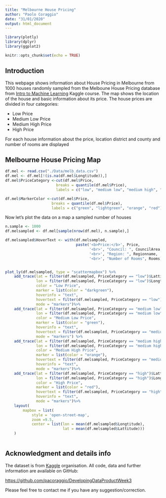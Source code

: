 ```yaml
---
title: "Melbourne House Pricing"
author: "Paolo Coraggio"
date: "31/01/2020"
output: html_document
---
```


```r
library(plotly)
library(dplyr)
library(ggplot2)

knitr::opts_chunk$set(echo = TRUE)
```

## Introduction

This webpage shows information about House Pricing in Melbourne from 1000 houses randomly sampled from the Melboune House Pricing database from [Intro to Machine Learning](https://www.kaggle.com/learn/intro-to-machine-learning) Kaggle course. The map shows the location of the house and basic information about its price. The house prices are divided in four categories:

- Low Price
- Medium Low Price
- Medium High Price
- High Price

For each house information about the price, location district and county and number of rooms are displayed

## Melbourne House Pricing Map

```r
df.mel <- read.csv("./Data/melb_data.csv")
df.mel <- df.mel[!(is.na(df.mel$Longtitude)),]
df.mel$PriceCategory <-cut(df.mel$Price,
                       breaks = quantile(df.mel$Price),
                       labels = c("low", "medium low", "medium high", "high"))

df.mel$MarkerColor <-cut(df.mel$Price,
                     breaks = quantile(df.mel$Price),
                     labels = c("green", "lightgreen", "orange", "red"))
```

Now let's plot the data on a map a sampled number of houses

```r
n.sample <- 1000
df.melsampled <- df.mel[sample(nrow(df.mel), n.sample),]

df.melsampled$HoverText <- with(df.melsampled, 
                                paste('<b>Price:</b>', Price,
                                      '<br>', "Council: ", CouncilArea, 
                                      '<br>', "Region: ", Regionname, 
                                      '<br>', "Number of Rooms", Rooms))


plot_ly(df.melsampled, type = "scattermapbox") %>%
    add_trace(lat = filter(df.melsampled, PriceCategory == "low")$Lattitude,
              lon = filter(df.melsampled, PriceCategory == "low")$Longtitude,
              color = "Low Price",
              marker = list(color = "darkgreen"),
              hoverinfo = "text",
              hovertext = filter(df.melsampled, PriceCategory == "low")$HoverText,
              mode = "markers")%>%
    add_trace(lat = filter(df.melsampled, PriceCategory == "medium low")$Lattitude,
              lon = filter(df.melsampled, PriceCategory == "medium low")$Longtitude,
              color = "Medium Low Price",
              marker = list(color = "green"),
              hoverinfo = "text",
              hovertext = filter(df.melsampled, PriceCategory == "medium low")$HoverText,
              mode = "markers") %>%
    add_trace(lat = filter(df.melsampled, PriceCategory == "medium high")$Lattitude,
              lon = filter(df.melsampled, PriceCategory == "medium high")$Longtitude,
              color = "Medium High Price",
              marker = list(color = "orange"),
              hovertext = filter(df.melsampled, PriceCategory == "medium high")$HoverText,
              hoverinfo = "text",
              mode = "markers")%>%
    add_trace(lat = filter(df.melsampled, PriceCategory == "high")$Lattitude,
              lon = filter(df.melsampled, PriceCategory == "high")$Longtitude,
              color = "High Price",
              marker = list(color = "red"),
              hovertext = filter(df.melsampled, PriceCategory == "high")$HoverText,
              hoverinfo = "text",
              mode = "markers")%>%
    layout(
        mapbox = list(
            style = 'open-street-map',
            zoom =9.5,
            center = list(lon = mean(df.melsampled$Longtitude), 
                          lat = mean(df.melsampled$Lattitude)))
    ) 
    
```

## Acknowledgment and details info

The dataset is from [Kaggle](https://www.kaggle.com/) organisation.
All code, data and further information are available on GitHub:

[https://github.com/pacoraggio/DevelopingDataProductWeek3](https://github.com/pacoraggio/DevelopingDataProductWeek3)

Please feel free to contact me if you have any suggestion/correction.
